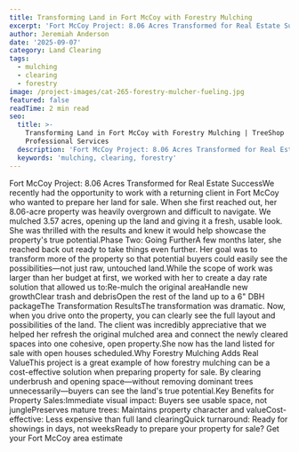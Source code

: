 ```yaml
---
title: Transforming Land in Fort McCoy with Forestry Mulching
excerpt: 'Fort McCoy Project: 8.06 Acres Transformed for Real Estate Success...'
author: Jeremiah Anderson
date: '2025-09-07'
category: Land Clearing
tags:
  - mulching
  - clearing
  - forestry
image: /project-images/cat-265-forestry-mulcher-fueling.jpg
featured: false
readTime: 2 min read
seo:
  title: >-
    Transforming Land in Fort McCoy with Forestry Mulching | TreeShop
    Professional Services
  description: 'Fort McCoy Project: 8.06 Acres Transformed for Real Estate Success'
  keywords: 'mulching, clearing, forestry'
---
```

Fort McCoy Project: 8.06 Acres Transformed for Real Estate SuccessWe recently had the opportunity to work with a returning client in Fort McCoy who wanted to prepare her land for sale. When she first reached out, her 8.06-acre property was heavily overgrown and difficult to navigate. We mulched 3.57 acres, opening up the land and giving it a fresh, usable look. She was thrilled with the results and knew it would help showcase the property's true potential.Phase Two: Going FurtherA few months later, she reached back out ready to take things even further. Her goal was to transform more of the property so that potential buyers could easily see the possibilities—not just raw, untouched land.While the scope of work was larger than her budget at first, we worked with her to create a day rate solution that allowed us to:Re-mulch the original areaHandle new growthClear trash and debrisOpen the rest of the land up to a 6" DBH packageThe Transformation ResultsThe transformation was dramatic. Now, when you drive onto the property, you can clearly see the full layout and possibilities of the land. The client was incredibly appreciative that we helped her refresh the original mulched area and connect the newly cleared spaces into one cohesive, open property.She now has the land listed for sale with open houses scheduled.Why Forestry Mulching Adds Real ValueThis project is a great example of how forestry mulching can be a cost-effective solution when preparing property for sale. By clearing underbrush and opening space—without removing dominant trees unnecessarily—buyers can see the land's true potential.Key Benefits for Property Sales:Immediate visual impact: Buyers see usable space, not junglePreserves mature trees: Maintains property character and valueCost-effective: Less expensive than full land clearingQuick turnaround: Ready for showings in days, not weeksReady to prepare your property for sale? Get your Fort McCoy area estimate
